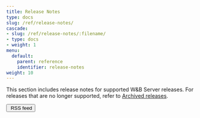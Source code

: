 ```yaml
---
title: Release Notes
type: docs
slug: /ref/release-notes/
cascade:
- slug: /ref/release-notes/:filename/
- type: docs
- weight: 1
menu:
  default:
    parent: reference
    identifier: release-notes
weight: 10
---
```


This section includes release notes for supported W&B Server releases. For releases that are no longer supported, refer to [Archived releases](archived/).

<a href="/ref/release-notes/index.xml"><button class="btn btn-primary mb-4 feedback--answer"><i class="fa-sharp fa-regular fa-square-rss" alt="RSS icon"></i>&nbsp;RSS feed</button></a>
